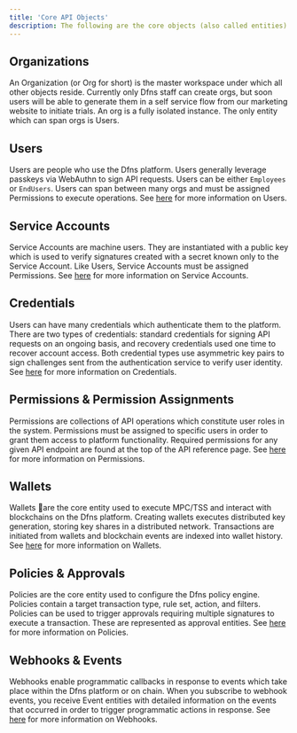 ```yaml
---
title: 'Core API Objects'
description: The following are the core objects (also called entities) that you will interact with when using the Dfns APIs/SDKs.
---
```





## Organizations

An Organization (or Org for short) is the master workspace under which all other objects reside. Currently only Dfns staff can create orgs, but soon users will be able to generate them in a self service flow from our marketing website to initiate trials. An org is a fully isolated instance. The only entity which can span orgs is Users.

## Users

Users are people who use the Dfns platform. Users generally leverage passkeys via WebAuthn to sign API requests. Users can be either `Employees` or `EndUsers`. Users can span between many orgs and must be assigned Permissions to execute operations. See [here](/api-reference/auth/users) for more information on Users.

## Service Accounts

Service Accounts are machine users. They are instantiated with a public key which is used to verify signatures created with a secret known only to the Service Account. Like Users, Service Accounts must be assigned Permissions. See [here](/api-reference/auth/service-accounts) for more information on Service Accounts.

## Credentials

Users can have many credentials which authenticate them to the platform. There are two types of credentials: standard credentials for signing API requests on an ongoing basis, and recovery credentials used one time to recover account access. Both credential types use asymmetric key pairs to sign challenges sent from the authentication service to verify user identity. See [here](/api-reference/auth/credentials) for more information on Credentials.

## Permissions & Permission Assignments

Permissions are collections of API operations which constitute user roles in the system. Permissions must be assigned to specific users in order to grant them access to platform functionality. Required permissions for any given API endpoint are found at the top of the API reference page. See [here](/core-concepts/permissions) for more information on Permissions.

## Wallets

Wallets are the core entity used to execute MPC/TSS and interact with blockchains on the Dfns platform. Creating wallets executes distributed key generation, storing key shares in a distributed network. Transactions are initiated from wallets and blockchain events are indexed into wallet history. See [here](/core-concepts/wallets-and-keys) for more information on Wallets.

## Policies & Approvals

Policies are the core entity used to configure the Dfns policy engine. Policies contain a target transaction type, rule set, action, and filters. Policies can be used to trigger approvals requiring multiple signatures to execute a transaction. These are represented as approval entities. See [here](/core-concepts/policies) for more information on Policies.

## Webhooks & Events

Webhooks enable programmatic callbacks in response to events which take place within the Dfns platform or on chain. When you subscribe to webhook events, you receive Event entities with detailed information on the events that occurred in order to trigger programmatic actions in response. See [here](/developers/webhooks) for more information on Webhooks.
